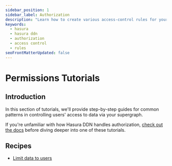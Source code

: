 ```yaml
---
sidebar_position: 1
sidebar_label: Authorization
description: "Learn how to create various access-control rules for your data sources with Hasura DDN."
keywords:
  - hasura
  - hasura ddn
  - authorization
  - access control
  - rules
seoFrontMatterUpdated: false
---
```


# Permissions Tutorials

## Introduction

In this section of tutorials, we'll provide step-by-step guides for common patterns in controlling users' access to data
via your supergraph.

If you're unfamiliar with how Hasura DDN handles authorization, [check out the docs](/auth/overview.mdx) before diving
deeper into one of these tutorials.

## Recipes

- [Limit data to users](/auth/permissions/tutorials/1-simple-user-permissions.mdx)
